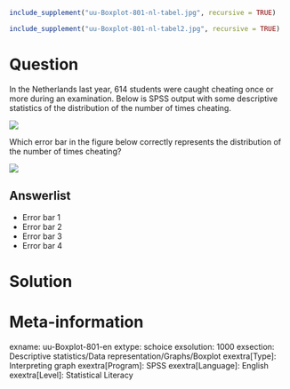 ```r
include_supplement("uu-Boxplot-801-nl-tabel.jpg", recursive = TRUE)
```

```r
include_supplement("uu-Boxplot-801-nl-tabel2.jpg", recursive = TRUE)
```

Question
========
  
In the Netherlands last year, 614 students were caught cheating once or more during an examination. Below is SPSS output with some descriptive statistics of the distribution of the number of times cheating.


![](uu-Boxplot-801-nl-tabel.jpg)

Which error bar in the figure below correctly represents the distribution of the number of times cheating?

![](uu-Boxplot-801-nl-tabel2.jpg)
  
Answerlist
----------
* Error bar 1
* Error bar 2
* Error bar 3
* Error bar 4	


Solution
========

Meta-information
================
exname: uu-Boxplot-801-en
extype: schoice
exsolution: 1000
exsection: Descriptive statistics/Data representation/Graphs/Boxplot
exextra[Type]: Interpreting graph
exextra[Program]: SPSS
exextra[Language]: English
exextra[Level]: Statistical Literacy
